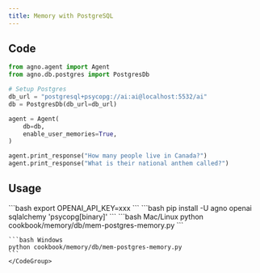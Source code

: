 ```yaml
---
title: Memory with PostgreSQL
---
```


## Code

```python cookbook/memory/db/mem-postgres-memory.py
from agno.agent import Agent
from agno.db.postgres import PostgresDb

# Setup Postgres
db_url = "postgresql+psycopg://ai:ai@localhost:5532/ai"
db = PostgresDb(db_url=db_url)

agent = Agent(
    db=db,
    enable_user_memories=True,
)

agent.print_response("How many people live in Canada?")
agent.print_response("What is their national anthem called?")
```

## Usage

<Steps>
  <Snippet file="create-venv-step.mdx" />

  <Step title="Set environment variables">
    ```bash
    export OPENAI_API_KEY=xxx
    ```
  </Step>

  <Step title="Install libraries">
    ```bash
    pip install -U agno openai sqlalchemy 'psycopg[binary]'
    ```
  </Step>

  <Step title="Run Example">
    <CodeGroup>
    ```bash Mac/Linux
    python cookbook/memory/db/mem-postgres-memory.py
    ```

    ```bash Windows
    python cookbook/memory/db/mem-postgres-memory.py
    ```
    </CodeGroup>
  </Step>
</Steps>
